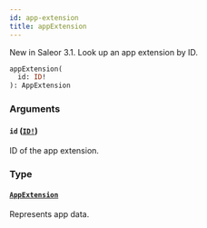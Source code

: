 ```yaml
---
id: app-extension
title: appExtension
---
```


New in Saleor 3.1. Look up an app extension by ID.

```graphql
appExtension(
  id: ID!
): AppExtension

```

### Arguments

#### `id` ([`ID!`](/developer/api-reference/scalars/id.mdx))

ID of the app extension.

### Type

#### [`AppExtension`](/developer/api-reference/objects/app-extension.mdx)

Represents app data.
